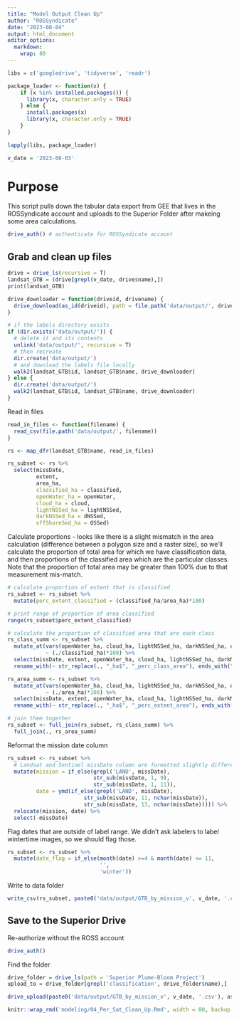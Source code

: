```yaml
---
title: "Model Output Clean Up"
author: "ROSSyndicate"
date: "2023-08-04"
output: html_document
editor_options:
  markdown:
    wrap: 80
---
```


```r
libs = c('googledrive', 'tidyverse', 'readr')

package_loader <- function(x) {
    if (x %in% installed.packages()) {
      library(x, character.only = TRUE)
    } else {
      install.packages(x)
      library(x, character.only = TRUE)
    }
}

lapply(libs, package_loader)

v_date = '2023-08-03'
```

# Purpose

This script pulls down the tabular data export from GEE that lives in the
ROSSyndicate account and uploads to the Superior Folder after makeing some area
calculations.

```r
drive_auth() # authenticate for ROSSyndicate account
```

## Grab and clean up files

```r
drive = drive_ls(recursive = T)
landsat_GTB = (drive[grepl(v_date, drive$name),])
print(landsat_GTB)
```

```r
drive_downloader = function(driveid, drivename) {
  drive_download(as_id(driveid), path = file.path('data/output/', drivename), overwrite = T)
}
```


```r
# if the labels directory exists
if (dir.exists('data/output/')) {
  # delete it and its contents
  unlink('data/output/', recursive = T)
  # then recreate
  dir.create('data/output/')
  # and download the labels file locally
  walk2(landsat_GTB$id, landsat_GTB$name, drive_downloader)
} else {
  dir.create('data/output/')
  walk2(landsat_GTB$id, landsat_GTB$name, drive_downloader)
}
```

Read in files

```r
read_in_files <- function(filename) {
  read_csv(file.path('data/output/', filename))
}

rs <- map_dfr(landsat_GTB$name, read_in_files)

rs_subset <- rs %>%
  select(missDate,
         extent, 
         area_ha,
         classified_ha = classified,
         openWater_ha = openWater,
         cloud_ha = cloud,
         lightNSSed_ha = lightNSSed,
         darkNSSed_ha = dNSSed,
         offShoreSed_ha = OSSed)
```

Calculate proportions - looks like there is a slight mismatch in the area
calculation (difference between a polygon size and a raster size), so we'll
calculate the proportion of total area for which we have classification data,
and then proportions of the classified area which are the particular classes.
Note that the proportion of total area may be greater than 100% due to that
measurement mis-match.

```r
# calculate proportion of extent that is classified
rs_subset <- rs_subset %>%
  mutate(perc_extent_classified = (classified_ha/area_ha)*100)

# print range of proportion of area classified
range(rs_subset$perc_extent_classified)

# calculate the proportion of classified area that are each class
rs_class_summ <- rs_subset %>%
  mutate_at(vars(openWater_ha, cloud_ha, lightNSSed_ha, darkNSSed_ha, offShoreSed_ha),
            ~ (./classified_ha)*100) %>%
  select(missDate, extent, openWater_ha, cloud_ha, lightNSSed_ha, darkNSSed_ha, offShoreSed_ha) %>%
  rename_with(~ str_replace(., "_ha$", "_perc_class_area"), ends_with("_ha"))

rs_area_summ <- rs_subset %>%
  mutate_at(vars(openWater_ha, cloud_ha, lightNSSed_ha, darkNSSed_ha, offShoreSed_ha),
            ~ (./area_ha)*100) %>%
  select(missDate, extent, openWater_ha, cloud_ha, lightNSSed_ha, darkNSSed_ha, offShoreSed_ha) %>%
  rename_with(~ str_replace(., "_ha$", "_perc_extent_area"), ends_with("_ha"))

# join them together
rs_subset <- full_join(rs_subset, rs_class_summ) %>%
  full_join(., rs_area_summ)
```

Reformat the mission date column

```r
rs_subset <- rs_subset %>%
  # Landsat and Sentinel missDate column are formatted slightly differently
  mutate(mission = if_else(grepl('LAND', missDate),
                           str_sub(missDate, 1, 9),
                           str_sub(missDate, 1, 11)),
         date = ymd(if_else(grepl('LAND', missDate),
                        str_sub(missDate, 11, nchar(missDate)),
                        str_sub(missDate, 13, nchar(missDate))))) %>%
  relocate(mission, date) %>% 
  select(-missDate)
```

Flag dates that are outside of label range. We didn't ask labelers to label
wintertime images, so we should flag those.

```r
rs_subset <- rs_subset %>%
  mutate(date_flag = if_else(month(date) >=4 & month(date) <= 11,
                             '',
                             'winter'))
```


Write to data folder

```r
write_csv(rs_subset, paste0('data/output/GTB_by_mission_v', v_date, '.csv'))
```

## Save to the Superior Drive

Re-authorize without the ROSS account
```r
drive_auth()
```

Find the folder

```r
drive_folder = drive_ls(path = 'Superior Plume-Bloom Project')
upload_to = drive_folder[grepl('classification', drive_folder$name),]

drive_upload(paste0('data/output/GTB_by_mission_v', v_date, '.csv'), as_id(upload_to$id[1]))
```


```r
knitr::wrap_rmd('modeling/04_Per_Sat_Clean_Up.Rmd', width = 80, backup = NULL)
```
